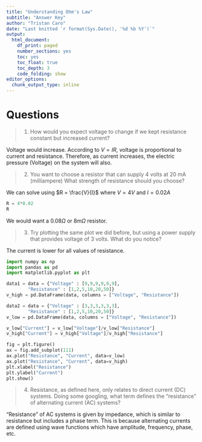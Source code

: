 ```yaml
---
title: "Understanding Ohm's Law"
subtitle: "Answer Key"
author: "Tristan Caro"
date: "Last knitted `r format(Sys.Date(), '%d %b %Y')`"
output:
  html_document: 
    df_print: paged
    number_sections: yes
    toc: yes
    toc_float: true
    toc_depth: 3
    code_folding: show
editor_options:
  chunk_output_type: inline
---
```


# Questions
> 1. How would you expect voltage to change if we kept resistance constant but increased current?

Voltage would increase. According to $V = IR$, voltage is proportional to current and resistance. Therefore, as current increases, the electric pressure (Voltage) on the system will also.

> 2. You want to choose a resistor that can supply 4 volts at 20 mA (milliampere) What strength of resistance should you choose?

We can solve using $R = \frac{V}{I}$ where $V = 4V$ and $I = 0.02A$
```python
R = 4*0.02
R
```
We would want a $0.08\Omega$ or $8m\Omega$ resistor.

> 3. Try plotting the same plot we did before, but using a power supply that provides voltage of 3 volts. What do you notice?

The current is lower for all values of resistance.

```python
import numpy as np
import pandas as pd
import matplotlib.pyplot as plt

data1 = data = {"Voltage" : [9,9,9,9,9,9],
        "Resistance" : [1,2,5,10,20,50]}
v_high = pd.DataFrame(data, columns = ["Voltage", "Resistance"])

data2 = data = {"Voltage" : [3,3,3,3,3,3],
        "Resistance" : [1,2,5,10,20,50]}
v_low = pd.DataFrame(data, columns = ["Voltage", "Resistance"])

v_low["Current"] = v_low["Voltage"]/v_low["Resistance"]
v_high["Current"] = v_high["Voltage"]/v_high["Resistance"]

fig = plt.figure()
ax = fig.add_subplot(111)
ax.plot("Resistance", "Current", data=v_low)
ax.plot("Resistance", "Current", data=v_high)
plt.xlabel("Resistance")
plt.ylabel("Current")
plt.show()
```



> 4. Resistance, as defined here, only relates to direct current (DC) systems. Doing some googling, what term defines the "resistance" of alternating current (AC) systems?

"Resistance" of AC systems is given by impedance, which is similar to resistance but includes a phase term. This is because alternating currents are defined using wave functions which have amplitude, frequency, phase, etc.